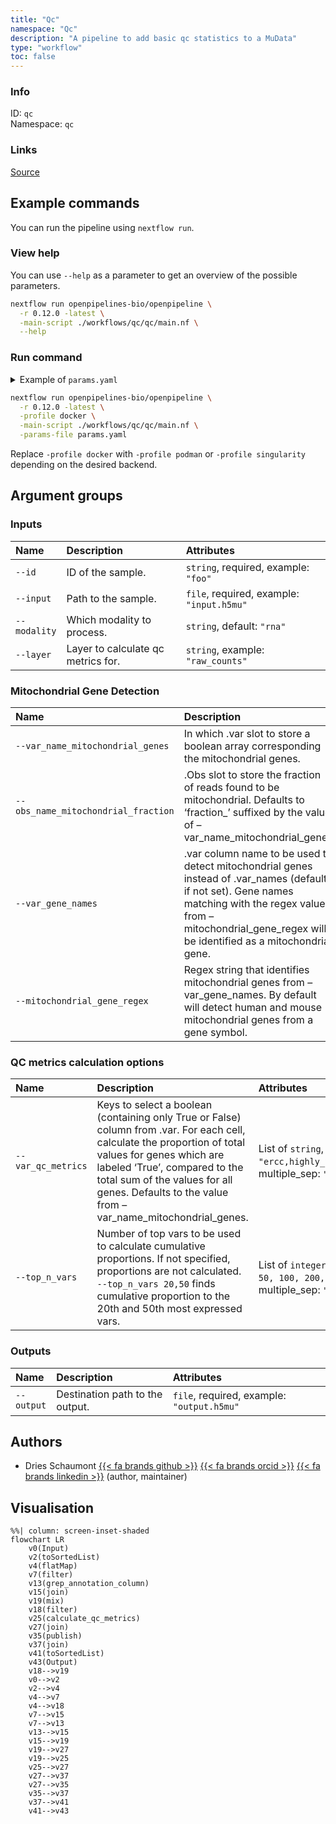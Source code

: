 ```yaml
---
title: "Qc"
namespace: "Qc"
description: "A pipeline to add basic qc statistics to a MuData"
type: "workflow"
toc: false
---
```


::: {.column-margin}

### Info

ID: `qc`  
Namespace: `qc`

### Links
[Source](https://github.com/openpipelines-bio/openpipeline/blob/0.12.0/./workflows/qc/qc){.btn-action .btn-sm .btn-info .btn role="button"}

:::



## Example commands

You can run the pipeline using `nextflow run`.

### View help

You can use `--help` as a parameter to get an overview of the possible parameters.

```bash
nextflow run openpipelines-bio/openpipeline \
  -r 0.12.0 -latest \
  -main-script ./workflows/qc/qc/main.nf \
  --help
```

### Run command

<details>
<summary>Example of `params.yaml`</summary>
```yaml
# Inputs
id: # please fill in - example: "foo"
input: # please fill in - example: "input.h5mu"
modality: "rna"
# layer: "raw_counts"

# Outputs
# output: "$id.$key.output.h5mu"

# Mitochondrial Gene Detection
# var_name_mitochondrial_genes: "foo"
# obs_name_mitochondrial_fraction: "foo"
# var_gene_names: "gene_symbol"
mitochondrial_gene_regex: "^[mM][tT]-"

# QC metrics calculation options
# var_qc_metrics: ["ercc", "highly_variable"]
top_n_vars: [50, 100, 200, 500]

# Nextflow input-output arguments
publish_dir: # please fill in - example: "output/"
# param_list: "my_params.yaml"
```
</details>

```bash
nextflow run openpipelines-bio/openpipeline \
  -r 0.12.0 -latest \
  -profile docker \
  -main-script ./workflows/qc/qc/main.nf \
  -params-file params.yaml
```

:::{.callout-note}
Replace `-profile docker` with `-profile podman` or `-profile singularity` depending on the desired backend.
:::

## Argument groups

### Inputs

|Name         |Description                        |Attributes                                |
|:------------|:----------------------------------|:-----------------------------------------|
|`--id`       |ID of the sample.                  |`string`, required, example: `"foo"`      |
|`--input`    |Path to the sample.                |`file`, required, example: `"input.h5mu"` |
|`--modality` |Which modality to process.         |`string`, default: `"rna"`                |
|`--layer`    |Layer to calculate qc metrics for. |`string`, example: `"raw_counts"`         |


### Mitochondrial Gene Detection

|Name                                |Description                                                                                                                                                                                                                |Attributes                         |
|:-----------------------------------|:--------------------------------------------------------------------------------------------------------------------------------------------------------------------------------------------------------------------------|:----------------------------------|
|`--var_name_mitochondrial_genes`    |In which .var slot to store a boolean array corresponding the mitochondrial genes.                                                                                                                                         |`string`                           |
|`--obs_name_mitochondrial_fraction` |.Obs slot to store the fraction of reads found to be mitochondrial. Defaults to 'fraction_' suffixed by the value of --var_name_mitochondrial_genes                                                                        |`string`                           |
|`--var_gene_names`                  |.var column name to be used to detect mitochondrial genes instead of .var_names (default if not set). Gene names matching with the regex value from --mitochondrial_gene_regex will be identified as a mitochondrial gene. |`string`, example: `"gene_symbol"` |
|`--mitochondrial_gene_regex`        |Regex string that identifies mitochondrial genes from --var_gene_names. By default will detect human and mouse mitochondrial genes from a gene symbol.                                                                     |`string`, default: `"^[mM][tT]-"`  |


### QC metrics calculation options

|Name               |Description                                                                                                                                                                                                                                                                               |Attributes                                                               |
|:------------------|:-----------------------------------------------------------------------------------------------------------------------------------------------------------------------------------------------------------------------------------------------------------------------------------------|:------------------------------------------------------------------------|
|`--var_qc_metrics` |Keys to select a boolean (containing only True or False) column from .var. For each cell, calculate the proportion of total values for genes which are labeled 'True',  compared to the total sum of the values for all genes. Defaults to the value from --var_name_mitochondrial_genes. |List of `string`, example: `"ercc,highly_variable"`, multiple_sep: `","` |
|`--top_n_vars`     |Number of top vars to be used to calculate cumulative proportions. If not specified, proportions are not calculated. `--top_n_vars 20,50` finds cumulative proportion to the 20th and 50th most expressed vars.                                                                           |List of `integer`, default: `50, 100, 200, 500`, multiple_sep: `","`     |


### Outputs

|Name       |Description                     |Attributes                                 |
|:----------|:-------------------------------|:------------------------------------------|
|`--output` |Destination path to the output. |`file`, required, example: `"output.h5mu"` |

## Authors


  * Dries Schaumont [{{< fa brands github >}}](https://github.com/DriesSchaumont) [{{< fa brands orcid >}}](https://orcid.org/0000-0002-4389-0440) [{{< fa brands linkedin >}}](https://linkedin.com/in/dries-schaumont) (author, maintainer)

## Visualisation

```mermaid
%%| column: screen-inset-shaded
flowchart LR
    v0(Input)
    v2(toSortedList)
    v4(flatMap)
    v7(filter)
    v13(grep_annotation_column)
    v15(join)
    v19(mix)
    v18(filter)
    v25(calculate_qc_metrics)
    v27(join)
    v35(publish)
    v37(join)
    v41(toSortedList)
    v43(Output)
    v18-->v19
    v0-->v2
    v2-->v4
    v4-->v7
    v4-->v18
    v7-->v15
    v7-->v13
    v13-->v15
    v15-->v19
    v19-->v27
    v19-->v25
    v25-->v27
    v27-->v37
    v27-->v35
    v35-->v37
    v37-->v41
    v41-->v43

```
